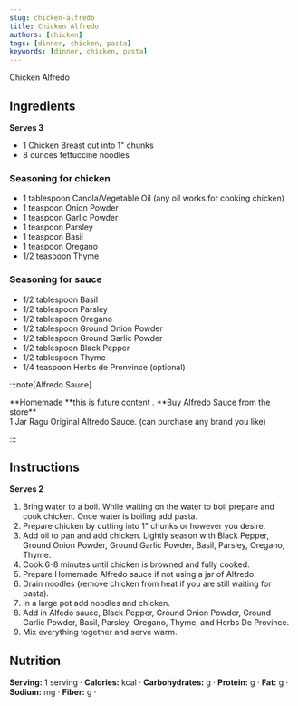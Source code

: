 ```yaml
---
slug: chicken-alfredo
title: Chicken Alfredo
authors: [chicken]
tags: [dinner, chicken, pasta]
keywords: [dinner, chicken, pasta]
---
```


Chicken Alfredo
<!-- <img src="/img/chicken-and-orzo-skillet.jpg" alt="Creamy Chicken And Orzo Skillet Picture" width="800" height="670" /> -->

<!-- truncate -->


## Ingredients
**Serves 3**
- 1 Chicken Breast cut into 1" chunks
- 8 ounces fettuccine noodles

### Seasoning for chicken
- 1 tablespoon Canola/Vegetable Oil (any oil works for cooking chicken)
- 1 teaspoon Onion Powder
- 1 teaspoon Garlic Powder
- 1 teaspoon Parsley
- 1 teaspoon Basil
- 1 teaspoon Oregano
- 1/2 teaspoon Thyme

### Seasoning for sauce
- 1/2 tablespoon Basil
- 1/2 tablespoon Parsley
- 1/2 tablespoon Oregano
- 1/2 tablespoon Ground Onion Powder
- 1/2 tablespoon Ground Garlic Powder
- 1/2 tablespoon Black Pepper
- 1/2 tablespoon Thyme 
- 1/4 teaspoon Herbs de Pronvince (optional)

:::note[Alfredo Sauce]

<Tabs>
  <TabItem value="Home Made Alfredo Sauce" label="Home Made Alfedo Sauce"> **Homemade **this is future content .</TabItem>
  <TabItem value="Ragu" label="Ragu">**Buy Alfredo Sauce from the store**<br/> 1 Jar Ragu Original Alfredo Sauce. (can purchase any brand you like)</TabItem>
</Tabs>

:::

## Instructions 
**Serves 2**

1. Bring water to a boil. While waiting on the water to boil prepare and cook chicken. Once water is boiling add pasta.
2. Prepare chicken by cutting into 1" chunks or however you desire. 
3. Add oil to pan and add chicken. Lightly season with Black Pepper, Ground Onion Powder, Ground Garlic Powder, Basil, Parsley, Oregano, Thyme.
4. Cook 6-8 minutes until chicken is browned and fully cooked.
5. Prepare Homemade Alfredo sauce if not using a jar of Alfredo.
6. Drain noodles (remove chicken from heat if you are still waiting for pasta).
7. In a large pot add noodles and chicken. 
8. Add in Alfedo sauce, Black Pepper, Ground Onion Powder, Ground Garlic Powder, Basil, Parsley, Oregano, Thyme, and Herbs De Province. 
9. Mix everything together and serve warm. 


## Nutrition
**Serving:** 1 serving · 
**Calories:** kcal · 
**Carbohydrates:** g · 
**Protein:** g · 
**Fat:** g · 
**Sodium:** mg · 
**Fiber:** g ·